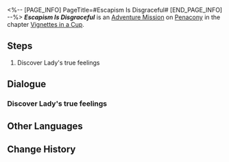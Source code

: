 <%-- [PAGE_INFO]
PageTitle=#Escapism Is Disgraceful#
[END_PAGE_INFO] --%>
{{Stub|Dialogue.}}
{{Mission Infobox
|id            = 8021123
|title         = 
|image         = <!--Mission Escapism Is Disgraceful.png-->
|type          = Adventure
|event_name    = 
|chapter       = Vignettes in a Cup
|requirements  = {{subst:void|<!--Unknown: {"Type":"Manual"}-->}}
|summary       = <!--official mission summary from Fate's Atlas-->
|characters    = Lady; Trailblazer
|startLocation = [[Penacony]] - [[Lady's Emoscape]]
|world         = Penacony
|area          = Lady's Emoscape
|prev          = 
|next          = 
|rewards       = 
}}
'''''Escapism Is Disgraceful''''' is an [[Adventure Mission]] on [[Penacony]] in the chapter [[Vignettes in a Cup]].

==Steps==
# Discover Lady's true feelings

<!--
==Gameplay Notes==

--><!--
==Trial Character==

-->
==Dialogue==
{{Stub Dialogue}}

===Discover Lady's true feelings{{subst:void|<!--802112301-->}}===
{{Mission Description|type=adventure|location=Lady's Emoscape|You've entered Lady's Emoscape. Lady will habitually hide its heart. What are its true thoughts?}}
{{Dialogue Start}}
:{{tx}}
{{Dialogue End}}

==Other Languages==
{{Other Languages
|en   = Escapism Is Disgraceful
|zhs  = 逃避可耻
|zht  = 逃避可恥
|ja   = 逃げるは恥
|ko   = 도망치는 건 부끄럽다
|es   = Escapar no soluciona nada
|fr   = Inutile de fuir
|ru   = Увиливать позорно
|th   = การหลบหนีที่น่าอดสู
|vi   = Trốn Tránh Đáng Xấu Hổ
|de   = Flucht vor der Schande
|id   = Pelarian Itu Memalukan
|pt   = O Escapismo É Vergonhoso
}}

==Change History==
{{Change History|2.1}}
